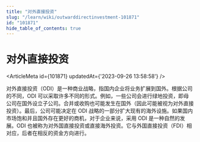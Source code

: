 ```yaml
---
title: "对外直接投资"
slug: "/learn/wiki/outwarddirectinvestment-101871"
id: "101871"
hide_table_of_contents: true
---
```



# 对外直接投资

<ArticleMeta id={101871} updatedAt={'2023-09-26 13:58:58'} />
<div className='border-solid border-b border-t-0 my-4 border-[var(--ifm-color-gray-300)]' />

对外直接投资（ODI）是一种商业战略，指国内企业将业务扩展到国外。根据公司的不同，ODI 可以采取许多不同的形式。例如，一些公司会进行绿地投资，即母公司在国外设立子公司。合并或收购也可能发生在国外（因此可能被视为对外直接投资）。最后，公司可能决定在 ODI 战略的一部分扩大现有的海外设施。如果国内市场饱和并且国外存在更好的商机，对于企业来说，采用 ODI 是一种自然的发展。ODI 也被称为对外国直接投资或直接海外投资。它与外国直接投资（FDI）相对应，后者在相反的资金方向进行。
